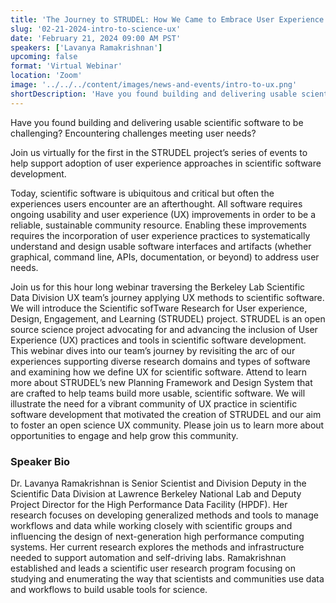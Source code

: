 ```yaml
---
title: 'The Journey to STRUDEL: How We Came to Embrace User Experience in Scientific Ecosystems'
slug: '02-21-2024-intro-to-science-ux'
date: 'February 21, 2024 09:00 AM PST'
speakers: ['Lavanya Ramakrishnan']
upcoming: false
format: 'Virtual Webinar'
location: 'Zoom'
image: '../../../content/images/news-and-events/intro-to-ux.png'
shortDescription: 'Have you found building and delivering usable scientific software to be challenging? Encountering challenges meeting user needs? Join us virtually for the first in the STRUDEL project’s series of events to help support adoption of user experience approaches in scientific software development.'
---
```


Have you found building and delivering usable scientific software to be challenging? Encountering challenges meeting user needs? 

Join us virtually for the first in the STRUDEL project’s series of events to help support adoption of user experience approaches in scientific software development. 

Today, scientific software is ubiquitous and critical but often the experiences users encounter are an afterthought. All software requires ongoing usability and user experience (UX) improvements in order to be a reliable, sustainable community resource. Enabling these improvements requires the incorporation of user experience practices to systematically understand and design usable software interfaces and artifacts (whether graphical, command line, APIs, documentation, or beyond) to address user needs.	

Join us for this hour long webinar traversing the Berkeley Lab Scientific Data Division UX team’s  journey applying UX methods to scientific software. We will introduce the Scientific sofTware Research for User experience, Design, Engagement, and Learning (STRUDEL) project. STRUDEL is an open source science project advocating for and advancing the inclusion of User Experience (UX) practices and tools in scientific software development. This webinar dives into our team’s journey by revisiting the arc of our experiences supporting diverse research domains and types of software and examining how we define UX for scientific software. Attend to learn more about STRUDEL’s new Planning Framework and Design System that are crafted to help teams build more usable, scientific software. We will illustrate the need for a vibrant community of UX practice in scientific software development that motivated the creation of STRUDEL and our aim to foster an open science UX community. Please join us to learn more about opportunities to engage and help grow this community.
    
### Speaker Bio

Dr. Lavanya Ramakrishnan is Senior Scientist and Division Deputy in the Scientific Data Division at Lawrence Berkeley National Lab and Deputy Project Director for the High Performance Data Facility (HPDF). Her research focuses on developing generalized methods and tools to manage workflows and data while working closely with scientific groups and influencing the design of next-generation high performance computing systems. Her current research explores the methods and infrastructure needed to support automation and self-driving labs. Ramakrishnan established and leads a scientific user research program focusing on studying and enumerating the way that scientists and communities use data and workflows to build usable tools for science. 